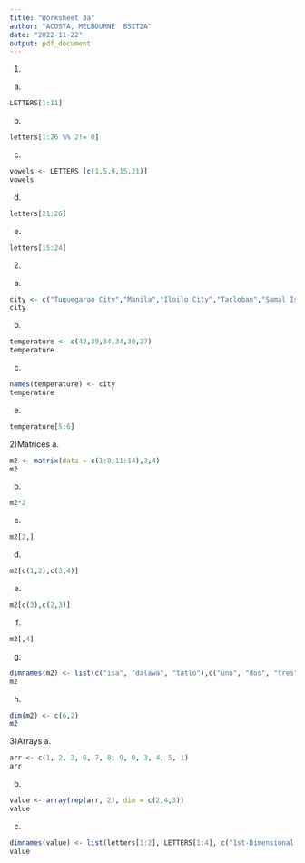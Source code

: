 ```yaml
---
title: "Worksheet 3a"
author: "ACOSTA, MELBOURNE  BSIT2A"
date: "2022-11-22"
output: pdf_document
---
```

1)
a.
```r
LETTERS[1:11]
```
b.
```r
letters[1:26 %% 2!= 0]
```
c.
```r
vowels <- LETTERS [c(1,5,9,15,21)]
vowels
```
d.
```r
letters[21:26]
```
e.
```r
letters[15:24]
```
2)
a.
```r
city <- c("Tuguegarao City","Manila","Iloilo City","Tacloban","Samal Island","Davao City")
city
```
b.
```r
temperature <- c(42,39,34,34,30,27)
temperature
```
c.
```r
names(temperature) <- city
temperature 
```
e.
```r
temperature[5:6] 
```
2)Matrices
a.
```r
m2 <- matrix(data = c(1:8,11:14),3,4)
m2
```
b.
```r
m2*2
```
c.
```r
m2[2,]
```
d.
```r
m2[c(1,2),c(3,4)]
```
e.
```r
m2[c(3),c(2,3)]
```
f.
```r
m2[,4]
```
g.
```r
dimnames(m2) <- list(c("isa", "dalawa", "tatlo"),c("uno", "dos", "tres", "quatro"))
m2

```
h.
```r
dim(m2) <- c(6,2)
m2
```
3)Arrays
a.
```r
arr <- c(1, 2, 3, 6, 7, 8, 9, 0, 3, 4, 5, 1)
arr
```
b.
```r
value <- array(rep(arr, 2), dim = c(2,4,3))
value

```
c.
```r
dimnames(value) <- list(letters[1:2], LETTERS[1:4], c("1st-Dimensional Array", "2nd-Dimentional Array", "3rd-Dimensional Array"))
value
```
